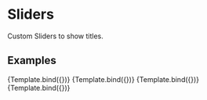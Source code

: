 

<Meta title="Design System/Slider" component={Slider} />

# Sliders

Custom Sliders to show titles.

## Examples


<Canvas>
  <Story
    name="Light mode unchecked"
  >
    {Template.bind({})}
  </Story>
  <Story
    name="Light mode checked"
    args={{ checked: true }}
  >
    {Template.bind({})}
  </Story>
  <Story
    name="Dark mode unchecked"
    parameters={{backgrounds: { default: 'dark' }}}
  >
    {Template.bind({})}
  </Story>
  <Story
    name="Dark mode checked"
    parameters={{backgrounds: { default: 'dark' }}}
    args={{ checked: true }}
  >
    {Template.bind({})}
  </Story>
</Canvas>
